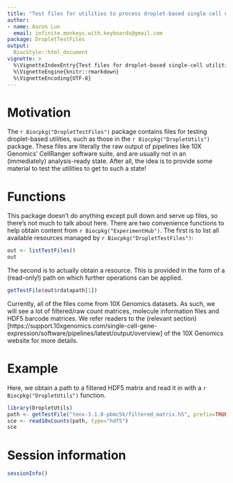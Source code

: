 ```yaml
---
title: "Test files for utilities to process droplet-based single cell data"
author: 
- name: Aaron Lun
  email: infinite.monkeys.with.keyboards@gmail.com
package: DropletTestFiles 
output:
  BiocStyle::html_document
vignette: >
  %\VignetteIndexEntry{Test files for droplet-based single-cell utilities}
  %\VignetteEngine{knitr::rmarkdown}
  %\VignetteEncoding{UTF-8}
---
```


# Motivation 

The `r Biocpkg("DropletTestFiles")` package contains files for testing droplet-based utilities,
such as those in the `r Biocpkg("DropletUtils")` package.
These files are literally the raw output of pipelines like 10X Genomics' CellRanger software suite,
and are usually not in an (immediately) analysis-ready state.
After all, the idea is to provide some material to test the utilities to get to such a state!

# Functions

This package doesn't do anything except pull down and serve up files, so there's not much to talk about here.
There are two convenience functions to help obtain content from `r Biocpkg("ExperimentHub")`.
The first is to list all available resources managed by `r Biocpkg("DropletTestFiles")`:

```r
out <- listTestFiles()
out
```

The second is to actually obtain a resource.
This is provided in the form of a (read-only!) path on which further operations can be applied.

```r
getTestFile(out$rdatapath[1])
```

Currently, all of the files come from 10X Genomics datasets.
As such, we will see a lot of filtered/raw count matrices, molecule information files and HDF5 barcode matrices.
We refer readers to the (relevant section)[https://support.10xgenomics.com/single-cell-gene-expression/software/pipelines/latest/output/overview] of the 10X Genomics website for more details.

# Example 

Here, we obtain a path to a filtered HDF5 matrix and read it in with a `r Biocpkg("DropletUtils")` function.

```r
library(DropletUtils)
path <- getTestFile("tenx-3.1.0-pbmc5k/filtered_matrix.h5", prefix=TRUE)
sce <- read10xCounts(path, type="hdf5")
sce
```

# Session information {-}

```r
sessionInfo()
```
